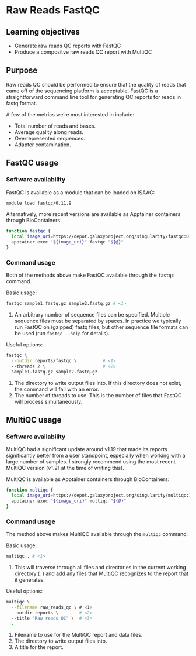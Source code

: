 # Raw Reads FastQC

## Learning objectives

- Generate raw reads QC reports with FastQC
- Produce a compositve raw reads QC report with MultiQC

## Purpose

Raw reads QC should be performed to ensure that the quality of reads that came off of the sequencing platform is acceptable.
FastQC is a straightforward command line tool for generating QC reports for reads in fastq format.

A few of the metrics we're most interested in include:

- Total number of reads and bases.
- Average quality along reads.
- Overrepresented sequences.
- Adapter contamination.

## FastQC usage

### Software availability

FastQC is available as a module that can be loaded on ISAAC:

``` .bash
module load fastqc/0.11.9
```


Alternatively, more recent versions are available as Apptainer containers through BioContainers:

```.bash
function fastqc {
  local image_uri=https://depot.galaxyproject.org/singularity/fastqc:0.12.1--hdfd78af_0
  apptainer exec "${image_uri}" fastqc "${@}"
}
```


### Command usage

Both of the methods above make FastQC available through the `fastqc` command.

Basic usage:

``` .bash
fastqc sample1.fastq.gz sample2.fastq.gz # <1>
```
1. An arbitrary number of sequence files can be specified.
Multiple sequence files must be separated by spaces.
In practice we typically run FastQC on (gzipped) fastq files, but other sequence file formats can be used (run `fastqc --help` for details).


Useful options:

``` .bash
fastqc \
  --outdir reports/fastqc \          # <1>
  --threads 2 \                      # <2>
  sample1.fastq.gz sample2.fastq.gz
```
1. The directory to write output files into.
If this directory does not exist, the command will fail with an error.
2. The number of threads to use.
This is the number of files that FastQC will process simultaneously.


## MultiQC usage

### Software availability

::: {.callout-note title="MultiQC version"}
MultiQC had a significant update around v1.19 that made its reports significantly better from a user standpoint, especially when working with a large number of samples.
I strongly recommend using the most recent MultiQC version (v1.21 at the time of writing this).
:::


MultiQC is available as Apptainer containers through BioContainers:

```.bash
function multiqc {
  local image_uri=https://depot.galaxyproject.org/singularity/multiqc:1.21--pyhdfd78af_0
  apptainer exec "${image_uri}" multiqc "${@}"
}
```


### Command usage

The method above makes MultiQC available through the `multiqc` command.

Basic usage:

``` .bash
multiqc . # <1>
```
1. This will traverse through all files and directories in the current working directory (`.`) and add any files that MultiQC recognizes to the report that it generates.


Useful options:

``` .bash
multiqc \
  --filename raw_reads_qc \ # <1>
  --outdir reports \        # <2>
  --title "Raw reads QC" \  # <3>
  .
```
1. Filename to use for the MultiQC report and data files.
2. The directory to write output files into.
3. A title for the report.
